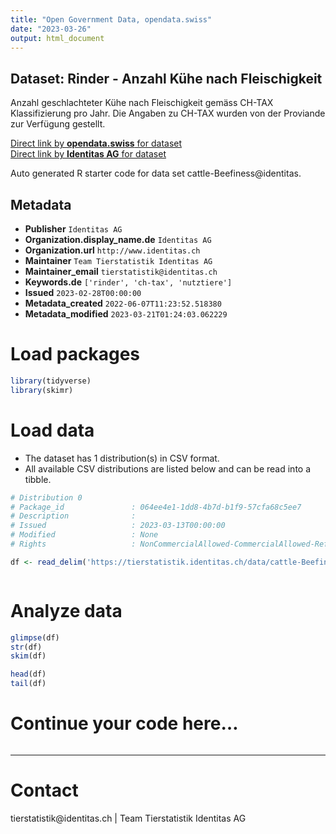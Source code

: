 ```yaml
---
title: "Open Government Data, opendata.swiss"
date: "2023-03-26"
output: html_document
---
```


## Dataset: Rinder - Anzahl Kühe nach Fleischigkeit

Anzahl geschlachteter Kühe nach Fleischigkeit gemäss CH-TAX Klassifizierung pro Jahr. Die Angaben zu CH-TAX wurden von der Proviande zur Verfügung gestellt.

[Direct link by **opendata.swiss** for dataset](https://opendata.swiss/de/dataset/rinder-anzahl-kuhe-nach-fleischigkeit)<br>
[Direct link by **Identitas AG** for dataset](https://tierstatistik.identitas.ch/)

Auto generated R starter code for data set cattle-Beefiness@identitas.

## Metadata

- **Publisher** `Identitas AG`
- **Organization.display_name.de** `Identitas AG`
- **Organization.url** `http://www.identitas.ch`
- **Maintainer** `Team Tierstatistik Identitas AG`
- **Maintainer_email** `tierstatistik@identitas.ch`
- **Keywords.de** `['rinder', 'ch-tax', 'nutztiere']`
- **Issued** `2023-02-28T00:00:00`
- **Metadata_created** `2022-06-07T11:23:52.518380`
- **Metadata_modified** `2023-03-21T01:24:03.062229`


# Load packages

```r

library(tidyverse)
library(skimr)

```

# Load data

-   The dataset has 1 distribution(s) in CSV format.
-   All available CSV distributions are listed below and can be read into a tibble.

```r

# Distribution 0
# Package_id               : 064ee4e1-1dd8-4b7d-b1f9-57cfa68c5ee7
# Description              : 
# Issued                   : 2023-03-13T00:00:00
# Modified                 : None
# Rights                   : NonCommercialAllowed-CommercialAllowed-ReferenceRequired

df <- read_delim('https://tierstatistik.identitas.ch/data/cattle-Beefiness.csv')



```

# Analyze data

```r

glimpse(df)
str(df)
skim(df)

head(df)
tail(df)

```

# Continue your code here...

```r

```

------------------------------------------------------------------------

# Contact

tierstatistik@identitas.ch | Team Tierstatistik Identitas AG
